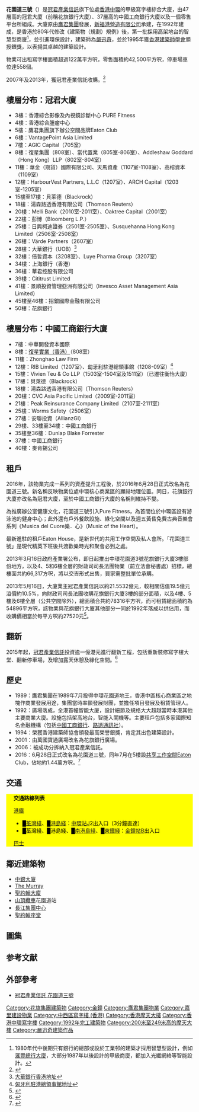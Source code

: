 {{Infobox Skyscraper
| building_name = 花園道三號<br/>Three Garden Road, Central
| image=HK Citibank Tower.jpg
| location = [[香港島|香港島]][[中環|中環]][[花園道|花園道]]3號
| built = 1992年
| roof = 205.5 米
| top_floor = 51層
| skyscraperpage_id = 315|}}
'''花園道三號'''（{{lang-en|Three Garden Road, Central}}）是[[冠君產業信託|冠君產業信託]]旗下位處[[香港|香港]][[中環|中環]]的甲級寫字樓綜合大廈，由47層高的冠君大廈（前稱花旗銀行大廈）、37層高的中國工商銀行大廈以及一個零售平台所組成。大廈原由[[鷹君集團|鷹君集團]]發展，[[新福港|新福港營造有限公司]]承建，在1992年建成，是香港於80年代修改《建築物（規劃）規例》後，第一批採用高架地台的智慧型商廈<ref>1980年代中後期只有銀行的總部或設於工業邨的建築才採用智慧型設計，例如[[滙豐總行大廈|滙豐總行大廈]]，大部分1987年以後設計的甲級商廈，都加入光纖網絡等智能設計。</ref>，並引進環保設計，建築師為[[嚴迅奇|嚴迅奇]]，並於1995年獲[[香港建築師學會|香港建築師學會]]頒授銀獎，以表揚其卓越的建築設計。

物業可出租寫字樓面積超過122萬平方呎，零售面積約42,500平方呎，停車場車位達558個。

2007年及2013年，獲冠君產業信託收購。<ref>{{cite news |title=冠君產業21.55億購花旗銀行大廈物業 |url=https://www2.hkej.com/instantnews/announcement/article/255364/%E5%86%A0%E5%90%9B%E7%94%A2%E6%A5%AD21.55%E5%84%84%E8%B3%BC%E8%8A%B1%E6%97%97%E9%8A%80%E8%A1%8C%E5%A4%A7%E5%BB%88%E7%89%A9%E6%A5%AD |accessdate=2019-08-14 |work=信報 |date=2013-05-17 |archive-url=https://web.archive.org/web/20190814022733/https://www2.hkej.com/instantnews/announcement/article/255364/%25E5%2586%25A0%25E5%2590%259B%25E7%2594%25A2%25E6%25A5%25AD21.55%25E5%2584%2584%25E8%25B3%25BC%25E8%258A%25B1%25E6%2597%2597%25E9%258A%2580%25E8%25A1%258C%25E5%25A4%25A7%25E5%25BB%2588%25E7%2589%25A9%25E6%25A5%25AD |archive-date=2019-08-14 |dead-url=yes }}</ref>

==樓層分布：冠君大廈==
*3樓：香港綜合影像及內視鏡診斷中心 PURE Fitness 
*4樓：香港綜合腫瘤中心
*5樓：鷹君集團旗下辦公空間品牌Eaton Club
*6樓：VantagePoint Asia Limited
*7樓：AGIC Capital（705室）
*8樓：復星集團（808室）、當代置業（805室-806室）、Addleshaw Goddard（Hong Kong）LLP（802室-804室）
*11樓：華金（期貨）國際有限公司、天馬資產（1107室-1108室）、高榕資本（1109室）
*12樓：HarbourVest Partners, L.L.C（1207室）、ARCH Capital（1203室-1205室）
*15樓至17樓：貝萊德（Blackrock）
*18樓：湯森路透香港有限公司（Thomson Reuters）
*20樓：Melli Bank（2010室-2011室）、Oaktree Capital（2001室）
*22樓：彭博（Bloomberg L.P.）
*25樓：日興柯迪證券（2501室-2505室）、Susquehanna Hong Kong Limited（2506室-2508室）
*26樓：Värde Partners（2607室）
*28樓：大華銀行（UOB）<ref>[https://www.uobgroup.com/hk/corporate-commercial/contact-us/branch-locator.page 大華銀行香港地址]</ref>
*32樓：倍哲資本（3208室）、Luye Pharma Group（3207室）
*34樓：上海銀行（香港）
*36樓：華君控股有限公司
*39樓：Cititrust Limited
*41樓：景順投資管理亞洲有限公司（Invesco Asset Management Asia Limited）
*45樓至46樓：招銀國際金融有限公司
*50樓：花旗銀行

==樓層分布：中國工商銀行大廈==
*7樓：中華開發資本國際
*8樓：[[復星國際|復星實業（香港）]]（808室）
*11樓：Zhonghao Law Firm
*12樓：RIB Limited（1207室）、[[匈牙利|匈牙利]]駐港總領事館（1208-09室）<ref>[https://www.cma.org.hk/tc/menu/69/market-information/country/details/288 匈牙利駐港總領事館地址]</ref>
*15樓：Vivien Teu & Co LLP（1503室-1504室及1511室）（已遷往衡怡大廈）
*17樓：貝萊德（Blackrock）
*18樓：湯森路透香港有限公司（Thomson Reuters）
*20樓：CVC Asia Pacific Limited（2009室-2011室）
*21樓：Peak Reinsurance Company Limited（2107室-2111室）
*25樓：Worms Safety（2506室）
*27樓：安聯投資（AllianzGI）
*29樓、33樓至34樓：中國工商銀行
*35樓至36樓：Dunlap Blake Forrester
*37樓：中國工商銀行
*40樓：麥肯錫公司

== 租戶 ==
2016年，該物業完成一系列的資產提升工程後，於2016年6月28日正式改名為花園道三號。新名稱反映物業位處中環核心商業區的顯赫地理位置。同日，花旗銀行大廈亦改名為冠君大廈，至於中國工商銀行大廈的名稱則維持不變。

為推廣辦公室健康文化，花園道三號引入Pure Fitness，為首間位於中環區設有游泳池的健身中心；此外還有戶外餐飲設施、綠化空間以及週五黃昏免費古典音樂會系列《Musica del Cuore樂．心》（Music of the Heart）。

最新進駐的租戶Eaton House，是新世代的共用工作空間及私人會所。「花園道三號」是現代精英下班後共渡歡樂時光和聚會必到之處。

2013年3月16日政府產業署公布，即日起推出中環花園道3號花旗銀行大廈3樓部份地方，以及4、5和6樓全層的財政司司長法團物業（前立法會秘書處）招標，總樓面共約66,317方呎，將以交吉形式出售，買家需整批單位承購。

2013年5月16日，大廈業主冠君產業信託以約21.5532億元，較相關估值19.5億元溢價約10.5%，向財政司司長法團收購花旗銀行大廈3樓的部分面積，以及4樓、5樓及6樓全層（公共空間除外），總面積合共約78316平方呎，而可租賃總面積約為54896平方呎，該物業與花旗銀行大廈其他部分一同於1992年落成以供佔用，而收購價相當於每平方呎約27520元<ref>{{Cite web |url=http://www.info.gov.hk/gia/general/201305/30/P201305300457.htm |title=簽立花旗銀行大廈內政府物業的買賣協議 |accessdate=2016-06-25 |archive-date=2016-07-29 |archive-url=https://web.archive.org/web/20160729171756/http://www.info.gov.hk/gia/general/201305/30/P201305300457.htm |dead-url=no }}</ref>。

== 翻新 ==
2015年起，[[冠君產業信託|冠君產業信託]]投資逾一億港元進行翻新工程，包括重新裝修寫字樓大堂、翻新停車場，及增加露天休憩及綠化空間。<ref>{{Cite web |url=https://hk.finance.yahoo.com/news/%E4%B8%AD%E7%92%B0-%E8%8A%B1%E6%97%97%E9%8A%80%E8%A1%8C%E5%BB%A3%E5%A0%B4-%E5%B0%87%E6%98%93%E5%90%8D%E7%82%BA-%E8%8A%B1%E5%9C%92%E9%81%93%E4%B8%89%E8%99%9F-080900101.html |title=中環「花旗銀行廣場」將易名為「花園道三號」 2016年5月25日 |accessdate=2016年6月25日 |archive-date=2016年8月13日 |archive-url=https://web.archive.org/web/20160813092629/https://hk.finance.yahoo.com/news/%E4%B8%AD%E7%92%B0-%E8%8A%B1%E6%97%97%E9%8A%80%E8%A1%8C%E5%BB%A3%E5%A0%B4-%E5%B0%87%E6%98%93%E5%90%8D%E7%82%BA-%E8%8A%B1%E5%9C%92%E9%81%93%E4%B8%89%E8%99%9F-080900101.html |dead-url=no }}</ref>

== 歷史 ==
* 1989：鷹君集團在1989年7月投得中環花園道地王，香港中區核心商業區之地塊作商業發展用途，集團當時率領發展財團，並擔任項目發展及租賃管理人。
* 1992：廣場落成，全港首幢智能大廈，設計細節及規格大大超越當時本港其他主要商業大廈。設施包括架高地台，智能入閘機等。主要租戶包括多家國際知名金融機構（包括[[中國工商銀行|中國工商銀行]]、[[路透通訊社|路透通訊社]]）。
* 1994：榮獲香港建築師協會頒發最高榮譽銀獎，肯定其出色建築設計。
* 2001：由萬國寶通廣場改名為花旗銀行廣場。
* 2006：被成功分拆納入冠君產業信託。
* 2016：6月28日正式改名為花園道三號，同年7月在5樓設[[共享工作空間|共享工作空間]]Eaton Club，佔地約1.44萬方呎。<ref>{{cite news |author1=梁悅琴 |title=Eaton Club擬明年增至4據點 |url=http://paper.wenweipo.com/2019/07/27/ME1907270009.htm |accessdate=2019-08-14 |work=文匯報 |date=2019-07-27 |archive-date=2019-08-14 |archive-url=https://web.archive.org/web/20190814022559/http://paper.wenweipo.com/2019/07/27/ME1907270009.htm |dead-url=no }}</ref>

==交通==
{{stack begin | align=center | clear=false | float=center}}
<div class="NavFrame collapsed" style="color: black; background-color: #FFFF00; margin: 0 auto; padding: 0 10px; text-align: left;">
<div class="NavHead" style="background-color: #FFFF00; margin: 0 auto; padding: 0 10px; font-weight:normal;">'''交通路線列表'''</div>
<div class="NavContent" style="background-color: #FFFF00; margin: 0 auto; padding: 0 10px;">
;[[港鐵|港鐵]]
*<font color="{{荃灣綫色彩}}">█</font>[[荃灣綫|荃灣綫]]、<font color="{{港島綫色彩}}">█</font>[[港島綫|港島綫]]：[[中環站|中環站]]J2出入口（3分鐘直達）
*<font color="{{荃灣綫色彩}}">█</font>荃灣綫、<font color="{{港島綫色彩}}">█</font>港島綫、<font color="{{南港島綫色彩}}">█</font>[[南港島綫|南港島綫]]、<font color="{{東鐵綫色彩}}">█</font>[[東鐵綫|東鐵綫]]：[[金鐘站|金鐘站]]B出入口

;[[香港巴士|巴士]]
{{港島巴士簡單列表|12|12A|12M|23|23B|40|40M}}
{{過海隧道巴士簡單列表|103|H1}}
{{港島專線小巴簡單列表|1|1A|2|3|3A|9|10|22|22S|31|56|56A|56B}}
</div></div>
{{stack end}}

== 鄰近建築物 ==
* [[中銀大廈_(香港)|中銀大廈]]
* [[The_Murray|The Murray]]
* [[聖約翰大廈|聖約翰大廈]]
* [[山頂纜車|山頂纜車]]花園道站
* [[長江集團中心|長江集團中心]]
* [[聖約翰座堂|聖約翰座堂]]

==圖集==
{{gallery | width = 220
| File:HK Central Citibank Plaza terrace stairs n water pool at Garden Road Dec-2012.JPG|大廈外的水池及樓梯
| File:HK Citibank Tower Lobby.jpg|花旗銀行大廈大堂採用中空設計
| File:Three Garden Road Central LG 2018.jpg|大廈LG層設有多間食肆
| File:Three Garden Road Central Waterfall 2012.jpg|大廈瀑布
}}

==参考文献==
{{reflist}}

== 外部參考 ==
{{commonscat|Three Garden Road, Central}}
* [http://www.threegardenroad.com/ 冠君產業信託 花園道三號]

{{花旗集团}}
{{嘉里集團}}

[[Category:花旗集團建築物|Category:花旗集團建築物]]
[[Category:金鐘|Category:金鐘]]
[[Category:鷹君集團物業|Category:鷹君集團物業]]
[[Category:嘉里建設物業|Category:嘉里建設物業]]
[[Category:中西區寫字樓_(香港)|Category:中西區寫字樓 (香港)]]
[[Category:香港摩天大樓|Category:香港摩天大樓]]
[[Category:香港中環寫字樓|Category:香港中環寫字樓]]
[[Category:1992年完工建築物|Category:1992年完工建築物]]
[[Category:200米至249米高的摩天大樓|Category:200米至249米高的摩天大樓]]
[[Category:嚴迅奇建築作品|Category:嚴迅奇建築作品]]